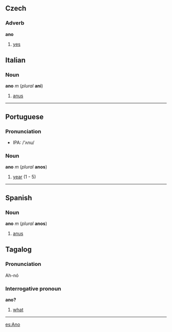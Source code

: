 == Czech ==
===Adverb===
'''ano'''

#[[yes]]

== Italian ==
=== Noun ===
'''ano''' ''m'' (''plural'' '''ani''')

#[[anus]]

----
== Portuguese ==
===Pronunciation===
*IPA: /'ʌnu/

===Noun===
'''ano''' ''m'' (''plural'' '''anos''')

#[[year]] (1 - 5)

----
==Spanish==
===Noun===
'''ano''' ''m'' (''plural'' '''anos''')

#[[anus]]

== Tagalog ==

===Pronunciation===
Ah-nó

===Interrogative pronoun===
'''ano?'''

#[[what]]

----


[[es:Ano]]